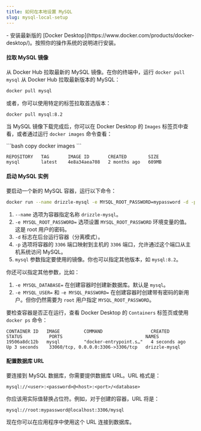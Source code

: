 ```yaml
---
title: 如何在本地设置 MySQL
slug: mysql-local-setup
---
```



<Prerequisites>
- 安装最新版的 [Docker Desktop](https://www.docker.com/products/docker-desktop/)。按照你的操作系统的说明进行安装。
</Prerequisites>

<Steps>

#### 拉取 MySQL 镜像

从 Docker Hub 拉取最新的 MySQL 镜像。在你的终端中，运行 `docker pull mysql` 从 Docker Hub 拉取最新版本的 MySQL：

```bash copy
docker pull mysql
```

或者，你可以使用特定的标签拉取首选版本：

```bash copy
docker pull mysql:8.2
```

当 MySQL 镜像下载完成后，你可以在 Docker Desktop 的 `Images` 标签页中查看，或者通过运行 `docker images` 命令查看：

<Section>
```bash copy
docker images
```

```plaintext
REPOSITORY   TAG       IMAGE ID       CREATED        SIZE
mysql        latest    4e8a34aea708   2 months ago   609MB
```
</Section>

#### 启动 MySQL 实例

要启动一个新的 MySQL 容器，运行以下命令：

```bash copy
docker run --name drizzle-mysql -e MYSQL_ROOT_PASSWORD=mypassword -d -p 3306:3306 mysql
```

1. `--name` 选项为容器指定名称 `drizzle-mysql`。
2. `-e MYSQL_ROOT_PASSWORD=` 选项设置 `MYSQL_ROOT_PASSWORD` 环境变量的值。这是 root 用户的密码。
3. `-d` 标志在后台运行容器（分离模式）。
4. `-p` 选项将容器的 `3306` 端口映射到主机的 `3306` 端口，允许通过这个端口从主机系统访问 MySQL。
5. `mysql` 参数指定要使用的镜像。你也可以指定其他版本，如 `mysql:8.2`。

你还可以指定其他参数，比如：

1. `-e MYSQL_DATABASE=` 在创建容器时创建新数据库。默认是 `mysql`。
2. `-e MYSQL_USER=` 和 `-e MYSQL_PASSWORD=` 在创建容器时创建带有密码的新用户。但你仍然需要为 `root` 用户指定 `MYSQL_ROOT_PASSWORD`。

要检查容器是否正在运行，查看 Docker Desktop 的 `Containers` 标签页或使用 `docker ps` 命令：

```plaintext
CONTAINER ID   IMAGE         COMMAND                  CREATED          STATUS          PORTS                               NAMES
19506a8dc12b   mysql         "docker-entrypoint.s…"   4 seconds ago    Up 3 seconds    33060/tcp, 0.0.0.0:3306->3306/tcp   drizzle-mysql
```

#### 配置数据库 URL

要连接到 MySQL 数据库，你需要提供数据库 URL。URL 格式是：

```plaintext
mysql://<user>:<password>@<host>:<port>/<database>
```

你应该用实际值替换占位符。例如，对于创建的容器，URL 将是：

```plaintext
mysql://root:mypassword@localhost:3306/mysql
```

现在你可以在应用程序中使用这个 URL 连接到数据库。
</Steps>
